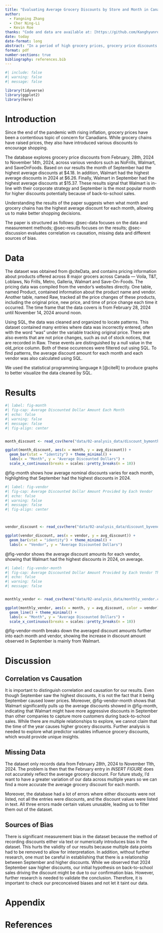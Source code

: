 ```yaml
---
title: "Evaluating Average Grocery Discounts by Store and Month in Canada in 2024"
author: 
  - Fangning Zhang
  - Cher Ning-Li
  - Kevin Roe
thanks: "Code and data are available at: [https://github.com/Kanghyunroe/grocery_discount](https://github.com/Kanghyunroe/grocery_discount)."
date: today
date-format: long
abstract: "In a period of high grocery prices, grocery price discounts have helped lower costs of living for Canadians. The paper evaluates average grocery discounts by store and month and found that the highest average discounts occured in September and at Walmart at $15.37. The results of the paper informs shoppers' spending patterns to find the best deal across different grocers."
format: pdf
number-sections: true
bibliography: references.bib
---
```


```r
#| include: false
#| warning: false
#| message: false

library(tidyverse)
library(ggplot2)
library(here)
```

# Introduction

Since the end of the pandemic with rising inflation, grocery prices have been a contentious topic of concern for Canadians. While grocery chains have raised prices, they also have introduced various discounts to encourage shopping. 

The database explores grocery price discounts from February, 28th, 2024 to November 14th, 2024, across various vendors such as NoFrills, Walmart, and SaveOnFoods. Based on our results the month of September had the highest average discounts at \$4.18. In addition, Walmart had the highest average discounts in 2024 at \$6.26. Finally, Walmart in September had the highest average discounts at \$15.37. These results signal that Walmart is in-line with their corporate strategy and September is the most popular month for higher discounts potentially because of back-to-school sales. 

Understanding the results of the paper suggests when what month and grocery chains has the highest average discount for each month, allowing us to make better shopping decisions. 

The paper is structured as follows: @sec-data focuses on the data and measurement methods; @sec-results focuses on the results; @sec-discussion evaluates correlation vs causation, missing data and different sources of bias. 



# Data {#sec-data}

The dataset was obtained from @citeData, and contains pricing information about products offered across 8 major grocers across Canada — Voila, T&T, Loblaws, No Frills, Metro, Galleria, Walmart and Save-On-Foods. The pricing data was compiled from the vendor's websites directly. One table, named Product, contained information about the product name and vendor. Another table, named Raw, tracked all the price changes of these products, including the original price, new price, and time of price change each time it occurred. The time frame that the data covers is from February 28, 2024 until November 14, 2024 around noon. 

Using SQL, the data was cleaned and organized to locate patterns. This dataset contained many entries where data was incorrectly entered, often with the word "was" under the variable tracking original price. There are also events that are not price changes, such as out of stock notices, that are recorded in Raw. These events are distinguished by a null value in the old_price column. Both of these occurences were filtered out using SQL. To find patterns, the average discount amount for each month and each vendor was also calculated using SQL.

We used the statistical programming language `R` [@citeR] to produce graphs to better visualize the data cleaned by SQL. 

# Results {#sec-results}

```r
#| label: fig-month
#| fig-cap: Average Discounted Dollar Amount Each Month
#| echo: false
#| warning: false
#| message: false
#| fig-align: center


month_discount <- read_csv(here("data/02-analysis_data/discount_bymonth.csv"), show_col_types = FALSE)

ggplot(month_discount, aes(x = month, y = avg_discount)) + 
  geom_bar(stat = "identity") + theme_minimal() + 
  labs(x = "Month", y = "Average Discounted Dollars") +
  scale_x_continuous(breaks = scales::pretty_breaks(n = 10))
```

@fig-month shows how average nominal discounts varies for each month, highlighting that September had the highest discounts in 2024. 

```r
#| label: fig-vendor
#| fig-cap: Average Discounted Dollar Amount Provided by Each Vendor
#| echo: false
#| warning: false
#| message: false
#| fig-align: center



vendor_discount <- read_csv(here("data/02-analysis_data/discount_byvendors.csv"), show_col_types = FALSE)

ggplot(vendor_discount, aes(x = vendor, y = avg_discount)) + 
  geom_bar(stat = "identity") + theme_minimal() + 
  labs(x = "Vendor", y = "Average Discounted Dollars")
```

@fig-vendor shows the average discount amounts for each vendor, showing that Walmart had the highest discounts in 2024, on average. 

```r
#| label: fig-vendor-month
#| fig-cap: Average Discounted Dollar Amount Provided by Each Vendor Thoughout the Months
#| echo: false
#| warning: false
#| message: false


monthly_vendor <- read_csv(here("data/02-analysis_data/monthly_vendor.csv"), show_col_types = FALSE)

ggplot(monthly_vendor, aes(x = month, y = avg_discount, color = vendor)) + 
  geom_line() + theme_minimal() + 
  labs(x = "Month", y = "Average Discounted Dollars") +
  scale_x_continuous(breaks = scales::pretty_breaks(n = 10))
```

@fig-vendor-month breaks down the averaged discount amounts further into each month and vendor, showing the increase in discount amount observed in September is mainly from Walmart.


# Discussion {#sec-discussion}

## Correlation vs Causation {#sec-discussion-correlation-and-causation}

It is important to distinguish correlation and causation for our results. Even though September saw the highest discounts, it is not the fact that it being September caused lower prices. Moreover, @fig-vendor-month shows that Walmart significantly pulls up the average discounts showed in @fig-month, indicating that Walmart might have more aggressive discounts in September than other companies to capture more customers during back-to-school sales. While there are multiple relationships to explore, we cannot claim that the time of the year causes higher grocery discounts. Further analysis is needed to explore what predictor variables influence grocery discounts, which would provide unique insights. 

## Missing Data {#sec-discussion-missing-data}

The dataset only records data from February 28th, 2024 to November 11th, 2024. The problem is then that the February entry in *iNSERT FIGURE* does not accurately reflect the average grocery discount. For future study, I'd want to have a greater variation of our data across multiple years so we can find a more accurate the average grocery discount for each month. 

Moreover, the database had a lot of errors where either discounts were not listed, not all the entries were discounts, and the discount values were listed in text. All three errors made certain values unusable, leading us to filter them out of the dataset. 

## Sources of Bias {#sec-discussion-bias} 

There is significant measurement bias in the dataset because the method of recording discounts either via text or numerically introduces bias in the dataset. This hurts the validity of our results because multiple data points had to be removed to allow for interpretation. In addition, without further research, one must be careful in establishing that there is a relationship between September and higher discounts. While we observed that 2024 September saw higher discounts, our initial hypothesis on back-to-school sales driving the discount might be due to our confirmation bias. However, further research is needed to validate the conclusion. Therefore, it is important to check our preconceived biases and not let it taint our data.

\newpage

\appendixW

# Appendix {-}

\newpage


# References



